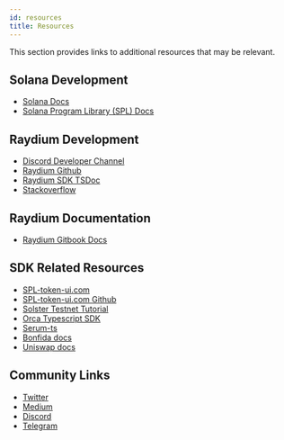 ```yaml
---
id: resources
title: Resources
---
```


This section provides links to additional resources that may 
be relevant.

## Solana Development
- [Solana Docs](https://docs.solana.com/)
- [Solana Program Library (SPL) Docs](https://spl.solana.com/)

## Raydium Development 

- [Discord Developer Channel](https://discord.com/channels/813741812598439958/813750197423308820)
- [Raydium Github](https://github.com/raydium-io)
- [Raydium SDK TSDoc](https://sdk.raydium.io/)
- [Stackoverflow](https://stackoverflow.com/search?q=raydium)

## Raydium Documentation

- [Raydium Gitbook Docs](https://raydium.gitbook.io/raydium/)

## SDK Related Resources

- [SPL-token-ui.com](https://www.spl-token-ui.com/#/token-faucets)
- [SPL-token-ui.com Github](https://github.com/paul-schaaf/spl-token-ui)
- [Solster Testnet Tutorial](https://docs.solster.finance/solster-testnet-launch/solster-ido-launchpad-testnet-round-1)
- [Orca Typescript SDK](https://github.com/orca-so/typescript-sdk)
- [Serum-ts](https://github.com/project-serum/serum-ts)
- [Bonfida docs](https://docs.bonfida.com/#introduction)
- [Uniswap docs](https://docs.uniswap.org/)

## Community Links

- [Twitter](https://twitter.com/RaydiumProtocol)
- [Medium](https://raydium.medium.com)
- [Discord](https://discord.gg/raydium)
- [Telegram](https://t.me/raydiumprotocol)

